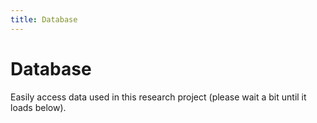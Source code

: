 ```yaml
---
title: Database
---
```



# Database

Easily access data used in this research project (please wait a bit until it loads below).

 <Embed />
